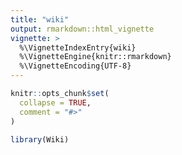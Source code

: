 ```yaml
---
title: "wiki"
output: rmarkdown::html_vignette
vignette: >
  %\VignetteIndexEntry{wiki}
  %\VignetteEngine{knitr::rmarkdown}
  %\VignetteEncoding{UTF-8}
---
```


```r
knitr::opts_chunk$set(
  collapse = TRUE,
  comment = "#>"
)
```

```r
library(Wiki)
```
